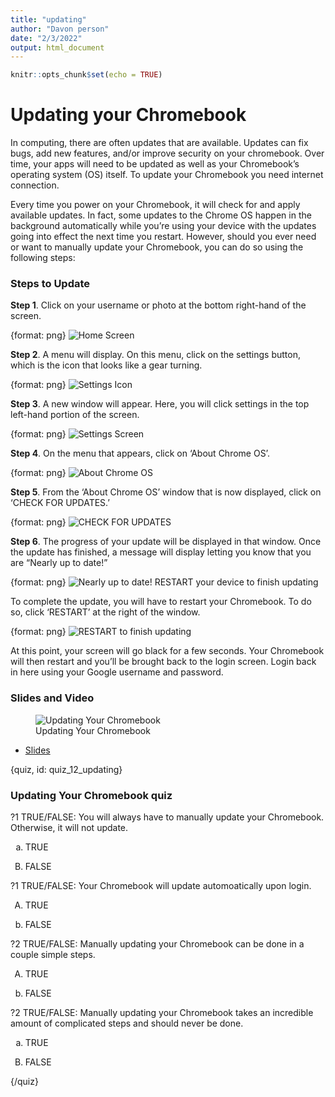 ```yaml
---
title: "updating"
author: "Davon person"
date: "2/3/2022"
output: html_document
---
```


```r
knitr::opts_chunk$set(echo = TRUE)
```

# Updating your Chromebook

In computing, there are often updates that are available. Updates can fix bugs, add new features, and/or improve security on your chromebook. Over time, your apps will need to be updated as well as your Chromebook's operating system (OS) itself. To update your Chromebook you need internet connection.

Every time you power on your Chromebook, it will check for and apply available updates. In fact, some updates to the Chrome OS happen in the background automatically while you're using your device with the updates going into effect the next time you restart. However, should you ever need or want to manually update your Chromebook, you can do so using the following steps:


### Steps to Update

**Step 1**. Click on your username or photo at the bottom right-hand of the screen.

{format: png}
![Home Screen](https://docs.google.com/presentation/d/1ypTp6aMvOIW9vlMDaeLEML4GIMaSKu2gn5o_QrtOE_o/export/png?id=1ypTp6aMvOIW9vlMDaeLEML4GIMaSKu2gn5o_QrtOE_o&pageid=g3135bc8102_0_2)

**Step 2**. A menu will display. On this menu, click on the settings button, which is the icon that looks like a gear turning.

{format: png}
![Settings Icon](https://docs.google.com/presentation/d/1ypTp6aMvOIW9vlMDaeLEML4GIMaSKu2gn5o_QrtOE_o/export/png?id=1ypTp6aMvOIW9vlMDaeLEML4GIMaSKu2gn5o_QrtOE_o&pageid=g3135bc8102_0_9)

**Step 3**. A new window will appear. Here, you will click settings in the top left-hand portion of the screen.

{format: png}
![Settings Screen](https://docs.google.com/presentation/d/1ypTp6aMvOIW9vlMDaeLEML4GIMaSKu2gn5o_QrtOE_o/export/png?id=1ypTp6aMvOIW9vlMDaeLEML4GIMaSKu2gn5o_QrtOE_o&pageid=g3476d1f5c2_0_0)

**Step 4**. On the menu that appears, click on 'About Chrome OS'. 

{format: png}
![About Chrome OS](https://docs.google.com/presentation/d/1ypTp6aMvOIW9vlMDaeLEML4GIMaSKu2gn5o_QrtOE_o/export/png?id=1ypTp6aMvOIW9vlMDaeLEML4GIMaSKu2gn5o_QrtOE_o&pageid=g3476d1f5c2_0_5)

**Step 5**. From the 'About Chrome OS' window that is now displayed, click on 'CHECK FOR UPDATES.' 

{format: png}
![CHECK FOR UPDATES](https://docs.google.com/presentation/d/1ypTp6aMvOIW9vlMDaeLEML4GIMaSKu2gn5o_QrtOE_o/export/png?id=1ypTp6aMvOIW9vlMDaeLEML4GIMaSKu2gn5o_QrtOE_o&pageid=g3476d1f5c2_0_10)

**Step 6**. The progress of your update will be displayed in that window. Once the update has finished, a message will display letting you know that you are "Nearly up to date!"

{format: png}
![Nearly up to date! RESTART your device to finish updating](https://docs.google.com/presentation/d/1ypTp6aMvOIW9vlMDaeLEML4GIMaSKu2gn5o_QrtOE_o/export/png?id=1ypTp6aMvOIW9vlMDaeLEML4GIMaSKu2gn5o_QrtOE_o&pageid=g3476d1f5c2_0_15)

To complete the update, you will have to restart your Chromebook. To do so, click 'RESTART' at the right of the window.

{format: png}
![RESTART to finish updating](https://docs.google.com/presentation/d/1ypTp6aMvOIW9vlMDaeLEML4GIMaSKu2gn5o_QrtOE_o/export/png?id=1ypTp6aMvOIW9vlMDaeLEML4GIMaSKu2gn5o_QrtOE_o&pageid=g3476d1f5c2_0_24)


At this point, your screen will go black for a few seconds. Your Chromebook will then restart and you'll be brought back to the login screen. Login back in here using your Google username and password.  

### Slides and Video

![Updating Your Chromebook](https://www.youtube.com/watch?v=6vUGdEP20PA)

* [Slides](https://docs.google.com/presentation/d/1ypTp6aMvOIW9vlMDaeLEML4GIMaSKu2gn5o_QrtOE_o/edit?usp=sharing)


{quiz, id: quiz_12_updating}

### Updating Your Chromebook quiz

?1 TRUE/FALSE: You will always have to manually update your Chromebook. Otherwise, it will not update.

a) TRUE
B) FALSE

?1 TRUE/FALSE: Your Chromebook will update automoatically upon login.

A) TRUE
b) FALSE

?2 TRUE/FALSE: Manually updating your Chromebook can be done in a couple simple steps.

A) TRUE
b) FALSE

?2 TRUE/FALSE: Manually updating your Chromebook takes an incredible amount of complicated steps and should never be done.

a) TRUE
B) FALSE

{/quiz}
